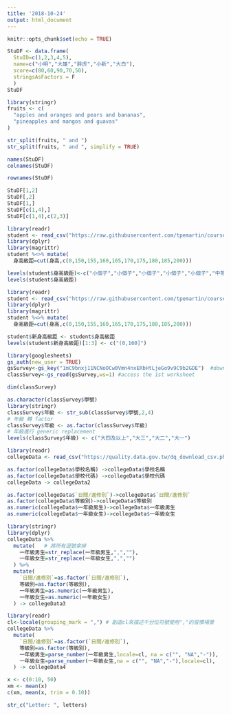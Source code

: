 ```yaml
---
title: '2018-10-24'
output: html_document
---
```


```r
knitr::opts_chunk$set(echo = TRUE)
```
```r
StuDF <- data.frame(
  StuID=c(1,2,3,4,5),
  name=c("小明","大雄","胖虎","小新","大白"),
  score=c(80,60,90,70,50),
  stringsAsFactors = F
  )
StuDF
```

```r
library(stringr)
fruits <- c(
  "apples and oranges and pears and bananas",
  "pineapples and mangos and guavas"
)

str_split(fruits, " and ")
str_split(fruits, " and ", simplify = TRUE)

```

```r
names(StuDF) 
colnames(StuDF)
```


```r
rownames(StuDF)
```

```r
StuDF[1,2]
StuDF[,2]
StuDF[1,]
StuDF[c(1,4),]
StuDF[c(1,4),c(2,3)]
```

```r
library(readr)
student <- read_csv("https://raw.githubusercontent.com/tpemartin/course-107-1-programming-for-data-science/master/data/student.csv")
library(dplyr)
library(magrittr)
student %<>% mutate(
  身高級距=cut(身高,c(0,150,155,160,165,170,175,180,185,200)))
```

```r
levels(student$身高級距)<-c("小個子","小個子","小個子","小個子","小個子","中等個子","中等個子","高個子","高個子")
levels(student$身高級距)
```

```r
library(readr)
student <- read_csv("https://raw.githubusercontent.com/tpemartin/course-107-1-programming-for-data-science/master/data/student.csv")
library(dplyr)
library(magrittr)
student %<>% mutate(
  身高級距=cut(身高,c(0,150,155,160,165,170,175,180,185,200)))
```

```r
student$新身高級距 <- student$身高級距
levels(student$新身高級距)[1:3] <- c("(0,160]")
```
```r
library(googlesheets)
gs_auth(new_user = TRUE)
gsSurvey<-gs_key("1mC9bnxj11NCNoOCw0Vmn4nxERbHtLjeGo9v9C9b2GDE")  #download sheet information as an object
classSurvey<-gs_read(gsSurvey,ws=1) #access the 1st worksheet
```

```r
dim(classSurvey)
```

```r
as.character(classSurvey$學號)
library(stringr)
classSurvey$年級 <- str_sub(classSurvey$學號,2,4)
# 年級 轉 factor
classSurvey$年級 <- as.factor(classSurvey$年級)
# 年級進行 generic replacement
levels(classSurvey$年級) <- c("大四及以上","大三","大二","大一")
```




```r
library(readr)
collegeData <- read_csv("https://quality.data.gov.tw/dq_download_csv.php?nid=6231&md5_url=dda8fca407131483c1d8cbf3d61cf793")
```


```r
as.factor(collegeData$學校名稱) ->collegeData$學校名稱
as.factor(collegeData$學校代碼) ->collegeData$學校代碼
collegeData -> collegeData2
```

```r
as.factor(collegeData$`日間∕進修別`)->collegeData$`日間∕進修別`
as.factor(collegeData$等級別)->collegeData$等級別
as.numeric(collegeData$一年級男生)->collegeData$一年級男生
as.numeric(collegeData$一年級女生)->collegeData$一年級女生

```
```r
library(stringr)
library(dplyr)
collegeData %>% 
  mutate(   # 將所有逗號拿掉
    一年級男生=str_replace(一年級男生,",",""),
    一年級女生=str_replace(一年級女生,",","")
  ) %>%
  mutate(
    `日間∕進修別`=as.factor(`日間∕進修別`),
    等級別=as.factor(等級別),
    一年級男生=as.numeric(一年級男生),
    一年級女生=as.numeric(一年級女生)
  ) -> collegeData3
```

```r
library(readr)
cl<-locale(grouping_mark = ",") # 創造cl來描述千分位符號使用","的習慣場景
collegeData %>% 
  mutate(
    `日間∕進修別`=as.factor(`日間∕進修別`),
    等級別=as.factor(等級別),
    一年級男生=parse_number(一年級男生,locale=cl, na = c("", "NA","-")),
    一年級女生=parse_number(一年級女生,na = c("", "NA","-"),locale=cl),
  ) -> collegeData4
```

```r
x <- c(0:10, 50)
xm <- mean(x)
c(xm, mean(x, trim = 0.10))
```

```r
str_c("Letter: ", letters)
```

